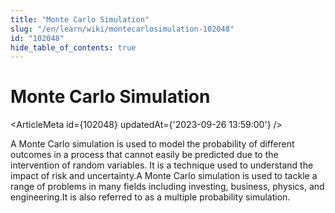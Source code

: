 ```yaml
---
title: "Monte Carlo Simulation"
slug: "/en/learn/wiki/montecarlosimulation-102048"
id: "102048"
hide_table_of_contents: true
---
```



# Monte Carlo Simulation

<ArticleMeta id={102048} updatedAt={'2023-09-26 13:59:00'} />
<div className='border-solid border-b border-t-0 my-4 border-[var(--ifm-color-gray-300)]' />

A Monte Carlo simulation is used to model the probability of different outcomes in a process that cannot easily be predicted due to the intervention of random variables. It is a technique used to understand the impact of risk and uncertainty.A Monte Carlo simulation is used to tackle a range of problems in many fields including investing, business, physics, and engineering.It is also referred to as a multiple probability simulation.
